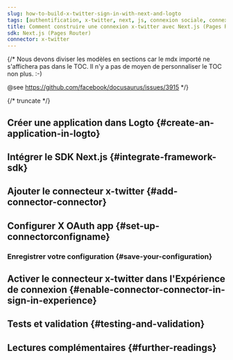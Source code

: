 ```yaml
---
slug: how-to-build-x-twitter-sign-in-with-next-and-logto
tags: [authentification, x-twitter, next, js, connexion sociale, connexion, login]
title: Comment construire une connexion x-twitter avec Next.js (Pages Router)
sdk: Next.js (Pages Router)
connector: x-twitter
---
```


{/*
  Nous devons diviser les modèles en sections car le mdx importé ne s'affichera pas dans le TOC.
  Il n'y a pas de moyen de personnaliser le TOC non plus. :-)

  @see https://github.com/facebook/docusaurus/issues/3915
*/}




{/* truncate */}

<Intro connector={connector} sdk="Next.js (Pages Router)" link="https://nextjs.org" />

## Créer une application dans Logto \{#create-an-application-in-logto}

<CreateApplication type="Traditional web" framework="Next.js" />

## Intégrer le SDK Next.js \{#integrate-framework-sdk}

<IntegrateSdk />

## Ajouter le connecteur x-twitter \{#add-connector-connector}

<AddSocialConnector connector={connector} framework="Next.js" />

## Configurer X OAuth app \{#set-up-connectorconfigname}

<ConnectorGuide />

### Enregistrer votre configuration \{#save-your-configuration}

<SaveYourConfiguration connector={connector} />

## Activer le connecteur x-twitter dans l'Expérience de connexion \{#enable-connector-connector-in-sign-in-experience}

<EnableSocialConnector connector={connector} />

## Tests et validation \{#testing-and-validation}

<TestingAndValidation connector={connector} sdk="Next.js (Pages Router)" />

## Lectures complémentaires \{#further-readings}

<FurtherReadings />